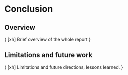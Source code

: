 # Conclusion

## Overview

{
[xh]
Brief overview of the whole report
}


## Limitations and future work

{
[xh]
Limitations and future directions, lessons learned.
}
